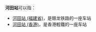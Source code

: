 '''河田站'''可以指：
*[[河田站_(福建省)|河田站 (福建省)]]，是赣龙铁路的一座车站
*[[河田站_(香港)|河田站 (香港)]]，是香港輕鐵的一座车站
{{disambig|cat=三字车站名消歧义}}
